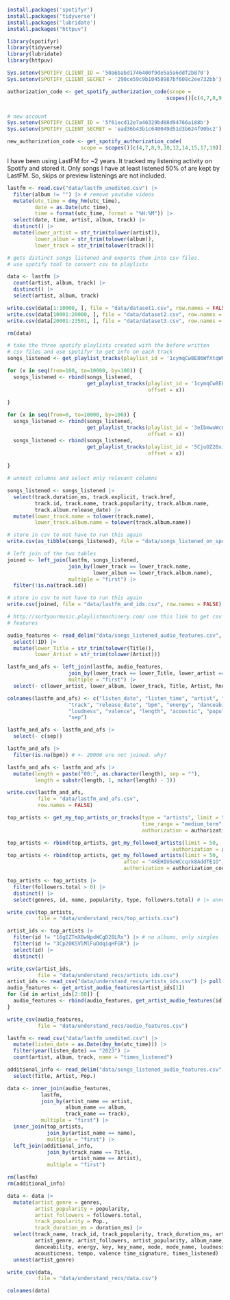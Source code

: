 ```r
install.packages('spotifyr')
install.packages('tidyverse')
install.packages('lubridate')
install.packages("httpuv")
```

```r
library(spotifyr)
library(tidyverse)
library(lubridate)
library(httpuv)
```

```r
Sys.setenv(SPOTIFY_CLIENT_ID = '50a6babd1746400f9de5a5a6ddf2b870')
Sys.setenv(SPOTIFY_CLIENT_SECRET = '290ce59c9b10458987bf608c2ee732bb')

authorization_code <- get_spotify_authorization_code(scope = 
                                                    scopes()[c(4,7,8,9,10,14,15,17)])


# new account
Sys.setenv(SPOTIFY_CLIENT_ID = '5f61ecd12e7a46329bd88d94766a188b')
Sys.setenv(SPOTIFY_CLIENT_SECRET = 'ead36b43b1c640049d51d3b624f90bc2')

new_authorization_code <- get_spotify_authorization_code(
                        scope = scopes()[c(4,7,8,9,10,12,14,15,17,19)])
```

I have been using LastFM for \~2 years. It tracked my listening activity on Spotify and stored it. Only songs I have at least listened 50% of are kept by LastFM. So, skips or preview listenings are not included.

```r
lastfm <- read.csv("data/lastfm_unedited.csv") |>
  filter(album != "") |> # remove youtube videos
  mutate(utc_time = dmy_hm(utc_time),
         date = as.Date(utc_time),
         time = format(utc_time, format = "%H:%M")) |>
  select(date, time, artist, album, track) |>
  distinct() |>
  mutate(lower_artist = str_trim(tolower(artist)),
         lower_album = str_trim(tolower(album)),
         lower_track = str_trim(tolower(track)))
```

```r
# gets distinct songs listened and exports them into csv files.
# use spotify tool to convert csv to playlists

data <- lastfm |>
  count(artist, album, track) |>
  distinct() |>
  select(artist, album, track)

write.csv(data[1:10000, ], file = "data/dataset1.csv", row.names = FALSE)
write.csv(data[10001:20000, ], file = "data/dataset2.csv", row.names = FALSE)
write.csv(data[20001:23501, ], file = "data/dataset3.csv", row.names = FALSE)

rm(data)
```

```r
# take the three spotify playlists created with the before written
# csv files and use spotifyr to get info on each track
songs_listened <- get_playlist_tracks(playlist_id = '1cymqCw8E86WfXtqWPmKey')

for (x in seq(from=100, to=10000, by=100)) {
  songs_listened <- rbind(songs_listened, 
                          get_playlist_tracks(playlist_id = '1cymqCw8E86WfXtqWPmKey',
                                              offset = x))
  
}

for (x in seq(from=0, to=10000, by=100)) {
  songs_listened <- rbind(songs_listened, 
                          get_playlist_tracks(playlist_id = '3eIbmwuWcGLHrdmNCErYFf',
                                              offset = x))
  songs_listened <- rbind(songs_listened, 
                          get_playlist_tracks(playlist_id = '5CjuOZ20xiaNJqLw0pQm8j',
                                              offset = x))
  
}

# unnest columns and select only relevant columns

songs_listened <- songs_listened |>
  select(track.duration_ms, track.explicit, track.href,
         track.id, track.name, track.popularity, track.album.name,
         track.album.release_date) |>
  mutate(lower_track.name = tolower(track.name),
         lower_track.album.name = tolower(track.album.name))

# store in csv to not have to run this again
write.csv(as_tibble(songs_listened), file = "data/songs_listened_on_spotify.csv", row.names = FALSE)

# left join of the two tables
joined <- left_join(lastfm, songs_listened,
                    join_by(lower_track == lower_track.name,
                            lower_album == lower_track.album.name),
                    multiple = "first") |>
  filter(!is.na(track.id))

# store in csv to not have to run this again
write.csv(joined, file = "data/lastfm_and_ids.csv", row.names = FALSE)

```

```r

# http://sortyourmusic.playlistmachinery.com/ use this link to get csv with audio
# features

audio_features <- read_delim("data/songs_listened_audio_features.csv", delim = ";") |>
  select(!ID) |>
  mutate(lower_Title = str_trim(tolower(Title)),
         lower_Artist = str_trim(tolower(Artist)))

lastfm_and_afs <- left_join(lastfm, audio_features,
                    join_by(lower_track == lower_Title, lower_artist == lower_Artist),
                    multiple = "first") |>
  select(- c(lower_artist, lower_album, lower_track, Title, Artist, Rnd))

colnames(lastfm_and_afs) <- c("listen_date", "listen_time", "artist", "album",
                    "track", "release_date", "bpm", "energy", "danceability",
                    "loudness", "valence", "length", "acoustic", "popularity",
                    "sep")

lastfm_and_afs <- lastfm_and_afs |>
  select(- c(sep))

lastfm_and_afs |>
  filter(is.na(bpm)) # +- 20000 are not joined. why?

lastfm_and_afs <- lastfm_and_afs |>
  mutate(length = paste("00:", as.character(length), sep = ""),
         length = substr(length, 1, nchar(length) - 3))

write.csv(lastfm_and_afs, 
          file = "data/lastfm_and_afs.csv", 
          row.names = FALSE)

```

```r
top_artists <- get_my_top_artists_or_tracks(type = "artists", limit = 50, 
                                            time_range = "medium_term",
                                            authorization = authorization_code)

top_artists <- rbind(top_artists, get_my_followed_artists(limit = 50, 
                                                      authorization = authorization_code))
top_artists <- rbind(top_artists, get_my_followed_artists(limit = 50,
                                      after = "4KEHIUSoWCcqrk8AddTE1O",
                                      authorization = authorization_code))

top_artists <- top_artists |>
  filter(followers.total > 0) |>
  distinct() |>
  select(genres, id, name, popularity, type, followers.total) # |> unnest(genres)

write_csv(top_artists, 
          file = "data/understand_recs/top_artists.csv")

artist_ids <- top_artists |>
  filter(id != "16gEZTmX8wNpdWCgD28LRx") |> # no albums, only singles
  filter(id != "3Cp20KSVlMlFuOdqiqHFGR") |>
  select(id) |>
  distinct()

write_csv(artist_ids, 
          file = "data/understand_recs/artists_ids.csv")
artist_ids <- read_csv("data/understand_recs/artists_ids.csv") |> pull(id)
audio_features <- get_artist_audio_features(artist_ids[1])
for (id in artist_ids[2:88]) {
  audio_features <- rbind(audio_features, get_artist_audio_features(id))
}

write_csv(audio_features, 
          file = "data/understand_recs/audio_features.csv")

lastfm <- read_csv("data/lastfm_unedited.csv") |>
  mutate(listen_date = as.Date(dmy_hm(utc_time))) |>
  filter(year(listen_date) == "2023") |>
  count(artist, album, track, name = "times_listened")

additional_info <- read_delim("data/songs_listened_audio_features.csv", delim = ";") |>
  select(Title, Artist, Pop.)

data <- inner_join(audio_features,
           lastfm, 
           join_by(artist_name == artist,
                   album_name == album,
                   track_name == track),
           multiple = "first") |>
  inner_join(top_artists,
             join_by(artist_name == name),
             multiple = "first") |>
  left_join(additional_info,
             join_by(track_name == Title,
                     artist_name == Artist),
             multiple = "first")

rm(lastfm)
rm(additional_info)

data <- data |>
  mutate(artist_genre = genres,
         artist_popularity = popularity,
         artist_followers = followers.total,
         track_popularity = Pop.,
         track_duration_ms = duration_ms) |>
  select(track_name, track_id, track_popularity, track_duration_ms, artist_name, artist_id, 
         artist_genre, artist_followers, artist_popularity, album_name, album_id, album_release_year,
         danceability, energy, key, key_name, mode, mode_name, loudness, speechiness, 
         acousticness, tempo, valence time_signature, times_listened) |>
  unnest(artist_genre)

write_csv(data, 
          file = "data/understand_recs/data.csv")

colnames(data)
```

